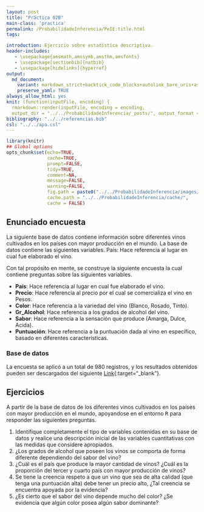 ```yaml
---
layout: post
title: "Práctica 02B"
main-class: 'practica'
permalink: /ProbabilidadeInferencia/PeIE:title.html
tags:

introduction: Ejercicio sobre estadística descriptiva.
header-includes:
   - \usepackage{amsmath,amssymb,amsthm,amsfonts}
   - \usepackage[sectionbib]{natbib}
   - \usepackage[hidelinks]{hyperref}
output:
  md_document:
    variant: markdown_strict+backtick_code_blocks+autolink_bare_uris+ascii_identifiers+tex_math_single_backslash
    preserve_yaml: TRUE
always_allow_html: yes   
knit: (function(inputFile, encoding) {
  rmarkdown::render(inputFile, encoding = encoding,
  output_dir = "../../ProbabilidadeInferencia/_posts/", output_format = "all"  ) })
bibliography: "../../referencias.bib"
csl: "../../apa.csl"
---
```


```r
library(knitr)
## Global options
opts_chunk$set(echo=TRUE,
               cache=TRUE,
               prompt=FALSE,
               tidy=TRUE,
               comment=NA,
               message=FALSE,
               warning=FALSE,
               fig.path = paste0("../../ProbabilidadeInferencia/images/", "Práctica02B"),
               cache.path = "../../ProbabilidadeInferencia/cache/",
               cache = FALSE)

```

## Enunciado encuesta
La siguiente base de datos contiene información sobre diferentes vinos cultivados en los países con mayor producción en el mundo. La base de datos contiene las siguientes variables. País: Hace referencia al lugar en cual fue elaborado el vino. 

Con tal propósito en mente, se construye la siguiente encuesta la cual contiene preguntas sobre las siguientes variables. 

* **País**: Hace referencia al lugar en cual fue elaborado el vino. 
* **Precio**: Hace referencia al precio por el cual se comercializa el vino en Pesos.
* **Color**: Hace referencia a la variedad del vino (Blanco, Rosado, Tinto). 
* **Gr_Alcohol**: Hace referencia a los grados de alcohol del vino. 
* **Sabor**: Hace referencia a la sensación que produce (Amarga, Dulce, Acida). 
* **Puntuación**: Hace referencia a la puntuación dada al vino en específico, basado en diferentes características.

### Base de datos
La encuesta se aplicó a un total de 980 registros, y los resultados obtenidos pueden ser descargados del siguiente [Link](https://github.com/jiperezga/jiperezga.github.io/raw/master/Dataset/SimEncuesta2.xlsx){:target="_blank"}.

## Ejercicios
A partir de la base de datos de los diferentes vinos cultivados en los países con mayor producción en el mundo, apoyandose en el entorno <tt>R</tt> para responder las siguientes preguntas.

1. Identifique completamente el tipo de variables contenidas en su base de datos y realice una descripción inicial de las variables cuantitativas con las medidas que considere apropiados.
2. ¿Los grados de alcohol que poseen los vinos se comporta de forma diferente dependiendo del sabor del vino? 
3. ¿Cuál es el país que produce la mayor cantidad de vinos? ¿Cuál es la proporción del tercer y cuarto país con mayor producción de vinos?  
4. Se tiene la creencia respeto a que un vino que sea de alta calidad (que tenga una puntuación alta) debe tener un precio alto, ¿Tal creencia se encuentra apoyada por la evidencia? 
5. ¿Es cierto que el sabor del vino depende mucho del color? ¿Se evidencia que algún color posea algún sabor dominante? 

